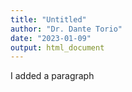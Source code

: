 ```yaml
---
title: "Untitled"
author: "Dr. Dante Torio"
date: "2023-01-09"
output: html_document
---
```


I added a paragraph